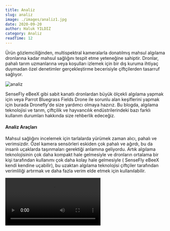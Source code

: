 ```yaml
---
title: Analiz
slug: analiz
image: ./images/analiz1.jpg
date: 2020-09-20
author: Haluk YILDIZ
category: Analiz
readTime: 12
---
```



Ürün gözlemciliğinden, multispektral kameralarla donatılmış mahsul algılama dronlarına kadar mahsul sağlığını tespit etme yeteneğine sahiptir. Dronlar, pahalı tarım uzmanlarına veya koşulları izlemek için bir dış kuruma ihtiyaç duymadan özel denetimler gerçekleştirme becerisiyle çiftçilerden tasarruf sağlıyor.

![analiz](./images/analiz2.jpg)

SenseFly eBeeX gibi sabit kanatlı dronlardan büyük ölçekli algılama yapmak için veya Parrot Bluegrass Fields Drone ile sorunlu alan keşiflerini yapmak için burada Dronefly'de size yardımcı olmaya hazırız. Bu blogda, algılama teknolojisi ve tarım, çiftçilik ve hayvancılık endüstrilerindeki bazı farklı kullanım durumları hakkında size rehberlik edeceğiz.

<h4>Analiz Araçları</h4>

Mahsul sağlığını incelemek için tarlalarda yürümek zaman alıcı, pahalı ve verimsizdir. Özel kamera sensörleri eskiden çok pahalı ve ağırdı, bu da insanlı uçaklarda taşınmaları gerektiği anlamına geliyordu. Artık algılama teknolojisinin çok daha kompakt hale gelmesiyle ve dronların ortalama bir kişi tarafından kullanımı çok daha kolay hale gelmesiyle ( SenseFly eBeeX kendi kendine uçabilir), bu uzaktan algılama teknolojisi çiftçiler tarafından verimliliği artırmak ve daha fazla verim elde etmek için kullanılabilir.

<Video src="https://www.youtube.com/embed/RQdf-CZam3A" />

<h4>Mahsul Muayene ve Analizi</h4>

MicaSense altum , MicaSense RedEdge-MX ve papağan Sequoia gibi multispektral sensörler ekinin yapraklarının yansıyan ışık belirli bantlar analiz etmek için ayarlanmıştır.
Bu aşağı bakan sensörler, güneşten gelen ışık miktarını ölçmek için dronun üstüne
yerleştirilmiş yukarı bakan bir ışık okuyucusuna da sahiptir. Sensördeki yazılım,
bir oran oluşturmak için yukarıdan gelen ışık miktarını ve alttaki mahsullerden yansıyan
miktarı okur.

![analiz](./images/analiz3.jpg)

Araştırmanın amacına bağlı olarak farklı oranlar hesaplanabilir, tipik bir oran normalize edilmiş fark bitki örtüsü indeksidir (NDVI). Bu orandan aşağı bakan sensörler ve yukarı bakan sensör, kısmen bulutlu veya güneşli bir gün olsa da mahsul sağlığını tespit edebiliyor.

Aşağıdaki grafik, tarım veya yakın kızılötesi (NIR) sensörünün mavi, yeşil, kırmızı, mor ve gri çubuklarla analiz ettiği 5 ayrı bandı göstermektedir. Multispektral bant sensörü, bitkilerin fotosentez için kullandıkları bu ışık dalga boyları arasındadır. Drone endüstrisi, drone'lara monte edilmiş yakın kızılötesi (NIR) sensörlerin ve çoklu spektral sensörlerin (RGB, RedEdge ve NIR) uyarlanmasıyla ürün denetimini bir sonraki seviyeye taşıdı. NIR sensörleri, bitkilerin fotosentez için ışığı absorbe etmek için kullandıkları ışık spektrumunu algılar. Yazılım analizi, belirli bir mahsul türünü ve hatta belirli bir mahsulün yaşamın hangi aşamasında olduğunu yansıtmak için değerleri değiştirmek için kullanılabilir.

<Video src="https://www.youtube.com/embed/34rrOqqVkog" />

<h4>NDVI nedir?</h4>

NDVI, bitkiler tarafından emilen ve yansıtılan ışık enerjisi miktarının bir oranıdır, bu bitki sağlığını ölçer. Hesaplama: (NIR - RED) / (NIR + RED). Genel olarak, NDVI değerleri -1.0 ile 1.0 arasında değişir; negatif değerler su gibi nesneleri belirtir, sıfıra yakın pozitif değerler çıplak toprağı gösterir ve daha yüksek NDVI değerleri seyrek bitki örtüsünden (0.1 - 0.5) yoğun bitki örtüsüne (0.6 ve yukarıda). Sonuç olarak, bu teknoloji gübre, sulama, hastalık veya zararlı böceklerle karşılaşılan sorunlu alanlar için bir uyarı aracı olarak hizmet eder.

<h4>Kırpma Alanı Haritalama</h4>

NDVI sensörlerinden toplanan verilerle. her kare için GPS koordinatlarını içerir. ekin alanı alanının kapsamlı bir haritasını çıkarabilir. Bu, çiftçilerin arazi kullanımını ve ürün değişkenliğini en üst düzeye çıkarmak için ekinlerin nerede ekileceğini daha iyi planlamalarını sağlar. Daha iyi haritalama ayrıca su verimliliğini ve gübre kullanımını artırır. Mahsuller için ideal yerin daha iyi anlaşılmasıyla, artan verimlilik ve daha düşük maliyet beklenir.

<h4>Hayvancılık İzleme</h4>

Bir çiftlikte termal görüntüleme kameralarına sahip dronlar, birden fazla kullanım durumuna hizmet edebilir. Termal kameralı drone'lar, tek bir uzaktan kumandalı pilotun komuta ettiği hayvancılık hareketlerini uzaktan izleyebilir. Matrice 210 gibi termal kamera dronları , yüksek güçlü zoom kamera ve kızılötesi kamera gibi aynı anda iki kamera taşıyabilir . Çalışan ekipleri kontrol etmek veya çiftlik hayvanlarını izlemek, bir drone yardımıyla hiç bu kadar kolay olmamıştı. Kızılötesi bir drone ile zamandan tasarruf edin ve mülk bilincini artırın. Ürün incelemesi yapmak ve DJI Matrice 210 ile de bir seçenek olan bir termal kamera taşımak istiyorsanız.

![analiz](./images/analiz4.jpg)

<h4>Özetlemek gerekirse</h4>

Dronlar, daha alçaktan ve daha kesin bir şekilde uçma kabiliyetine sahip olduklarından, uydulardan veya uçaklardan daha fazla çözünürlük sağlar. Dronların bir başka avantajı, kolay taşınabilirlik ve maliyet nedeniyle daha yüksek tarama frekansıdır. SenseFly eMotion gibi yazılımlar ( senseFly eBeeX ile birlikte gelir ), kullanıcıların belirli bir GPS alanını seçmelerine olanak tanır ve drone, operatöre ihtiyaç duymadan uçar ve seçilen alanı haritalandırır.

Buna ek olarak, insansız hava araçları, meralardaki herhangi bir sorunu tespit etmek için çiftlik hayvanlarının uzaktan kolayca izlenmesini sağlar. Drone'lar, işlerini daha verimli ve daha düşük bir maliyetle yapmak için gerekli araçları bize besleyen insanlara gerçekten veriyor.

<Link to="/posts" className="btn center-btn">
  all posts
</Link>
